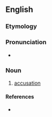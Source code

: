 ==English==

===Etymology===
{{suffix|en|accuse|al}}

===Pronunciation===
* {{a|UK|US}} {{IPA|/əˈkjuː.zəl/|/əˈkju.zəl/|lang=en}}

===Noun===
{{en-noun|~}}

# [[accusation]]

====References====
* {{R:Webster 1913}}